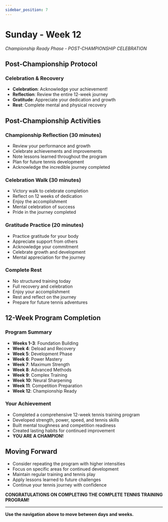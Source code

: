 ```yaml
---
sidebar_position: 7
---
```



<WorkoutNav weekNumber={12} />

# Sunday - Week 12

_Championship Ready Phase - POST-CHAMPIONSHIP CELEBRATION_

## Post-Championship Protocol

### Celebration & Recovery
- **Celebration**: Acknowledge your achievement!
- **Reflection**: Review the entire 12-week journey
- **Gratitude**: Appreciate your dedication and growth
- **Rest**: Complete mental and physical recovery

## Post-Championship Activities

### Championship Reflection (30 minutes)
- Review your performance and growth
- Celebrate achievements and improvements
- Note lessons learned throughout the program
- Plan for future tennis development
- Acknowledge the incredible journey completed

### Celebration Walk (30 minutes)
- Victory walk to celebrate completion
- Reflect on 12 weeks of dedication
- Enjoy the accomplishment
- Mental celebration of success
- Pride in the journey completed

### Gratitude Practice (20 minutes)
- Practice gratitude for your body
- Appreciate support from others
- Acknowledge your commitment
- Celebrate growth and development
- Mental appreciation for the journey

### Complete Rest
- No structured training today
- Full recovery and celebration
- Enjoy your accomplishment
- Rest and reflect on the journey
- Prepare for future tennis adventures

## 12-Week Program Completion

### Program Summary
- **Weeks 1-3**: Foundation Building
- **Week 4**: Deload and Recovery
- **Week 5**: Development Phase
- **Week 6**: Power Mastery
- **Week 7**: Maximum Strength
- **Week 8**: Advanced Methods
- **Week 9**: Complex Training
- **Week 10**: Neural Sharpening
- **Week 11**: Competition Preparation
- **Week 12**: Championship Ready

### Your Achievement
- Completed a comprehensive 12-week tennis training program
- Developed strength, power, speed, and tennis skills
- Built mental toughness and competition readiness
- Created lasting habits for continued improvement
- **YOU ARE A CHAMPION!**

## Moving Forward
- Consider repeating the program with higher intensities
- Focus on specific areas for continued development
- Maintain regular training and tennis play
- Apply lessons learned to future challenges
- Continue your tennis journey with confidence

**CONGRATULATIONS ON COMPLETING THE COMPLETE TENNIS TRAINING PROGRAM!**

---

**Use the navigation above to move between days and weeks.**

